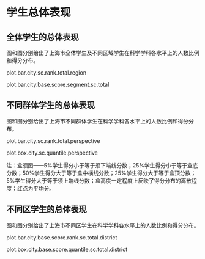 <!-- chapter total -->

\mytext

# 学生总体表现

## 全体学生的总体表现

图\ref{fig: `r gio.R$GetPlotTitle("plot.bar.city.sc.rank.total.region")`}和图\ref{fig: `r gio.R$GetPlotTitle("plot.bar.city.base.score.segment.sc.total")`}分别给出了上海市全体学生及不同区域学生在科学学科各水平上的人数比例和得分分布。

plot.bar.city.sc.rank.total.region

plot.bar.city.base.score.segment.sc.total


## 不同群体学生的总体表现

图\ref{fig: `r gio.R$GetPlotTitle("plot.bar.city.sc.rank.total.perspective")`}和图\ref{fig: `r gio.R$GetPlotTitle("plot.box.city.sc.quantile.perspective")`}分别给出了上海市不同群体\footnote{其他：指普通初中、九年一贯制学校、完全中学之外的其他学校。}学生在科学学科各水平上的人数比例和得分分布。

plot.bar.city.sc.rank.total.perspective

plot.box.city.sc.quantile.perspective

\mylist
注：盒须图——5\%学生得分小于等于须下端线分数；25\%学生得分小于等于盒底分数；50\%学生得分大于等于盒中横线分数；25\%学生得分大于等于盒顶分数；5\%学生得分大于等于须上端线分数；盒高度一定程度上反映了得分分布的离散程度；红点为平均分。
\mytext

## 不同区学生的总体表现

图\ref{fig: `r gio.R$GetPlotTitle("plot.bar.city.base.score.rank.sc.total.district")`}和图\ref{fig: `r gio.R$GetPlotTitle("plot.box.city.base.score.quantile.sc.total.district")`}分别给出了上海市不同区学生在科学学科各水平上的人数比例和得分分布。

plot.bar.city.base.score.rank.sc.total.district

plot.box.city.base.score.quantile.sc.total.district



<!-- end of chapter total -->

